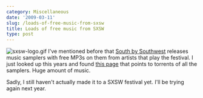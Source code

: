 ```yaml
---
category: Miscellaneous
date: '2009-03-11'
slug: /loads-of-free-music-from-sxsw
title: Loads of free music from SXSW
type: post
---
```



![sxsw-logo.gif](http://www.alanwsmith.com/blog/wp-content/uploads/2009/03/sxsw-logo.gif)
I've mentioned before that
[South by Southwest](http://sxsw.com/ "South by Southwest")
releases music samplers with free MP3s on them from artists that
play the festival. I just looked up this years and found
[this page](http://hewgill.com/sxsw/ "SXSW Music Sampler torrents")
that points to torrents of all the samplers. Huge amount of music.

Sadly, I still haven't actually made it to a SXSW festival yet.
I'll be trying again next year.